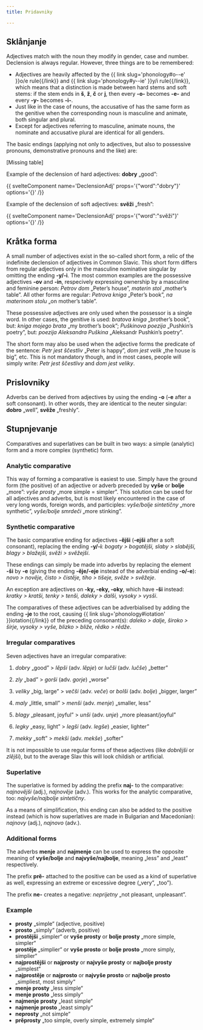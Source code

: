 ```yaml
---
title: Pridavniky

---
```


## Sklånjanje

Adjectives match with the noun they modify in gender, case and number. Declension is always regular. However, three things are to be remembered:

- Adjectives are heavily affected by the {{ link slug='phonology#o--e' }}o/e rule{{/link}} and {{ link slug='phonology#y--ie' }}y/i rule{{/link}}, which means that a distinction is made between hard stems and soft stems: if the stem ends in **š**, **ž**, **č** or **j**, then every **-o-** becomes **-e-** and every **-y-** becomes **-i-**.
- Just like in the case of nouns, the accusative of has the same form as the genitive when the corresponding noun is masculine and animate, both singular and plural.
- Except for adjectives referring to masculine, animate nouns, the nominate and accusative plural are identical for all genders.

The basic endings (applying not only to adjectives, but also to possessive pronouns, demonstrative pronouns and the like) are:

[Missing table]

Example of the declension of hard adjectives: **dobry** „good”:

{{ svelteComponent name='DeclensionAdj' props='{"word":"dobry"}' options='{}' /}}

Example of the declension of soft adjectives: **svěži** „fresh”:

{{ svelteComponent name='DeclensionAdj' props='{"word":"svěži"}' options='{}' /}}

## Kråtka forma

A small number of adjectives exist in the so-called short form, a relic of the indefinite declension of adjectives in Common Slavic. This short form differs from regular adjectives only in the masculine nominative singular by omitting the ending **-y/-i**. The most common examples are the possessive adjectives **-ov** and **-in**, respecively expressing ownership by a masculine and feminine person: *Petrov dom* „Peter’s house”, *materin stol* „mother’s table”. All other forms are regular: *Petrova kniga* „Peter’s book”, *na materinom stolu* „on mother’s table”.

These possessive adjectives are only used when the possessor is a single word. In other cases, the genitive is used: *bratova kniga* „brother’s book”, but: *kniga mojego brata* „my brother’s book”; *Puškinova poezija* „Pushkin’s poetry”, but: *poezija Aleksandra Puškina* „Aleksandr Pushkin’s poetry”.

The short form may also be used when the adjective forms the predicate of the sentence: *Petr jest ščestliv* „Peter is happy”, *dom jest velik* „the house is big”, etc. This is not mandatory though, and in most cases, people will simply write: *Petr jest ščestlivy* and *dom jest veliky*.

## Prislovniky

Adverbs can be derived from adjectives by using the ending **-o** (**-e** after a soft consonant). In other words, they are identical to the neuter singular: **dobro** „well”, **svěže** „freshly”.

## Stupnjevanje

Comparatives and superlatives can be built in two ways: a simple (analytic) form and a more complex (synthetic) form.

### Analytic comparative

This way of forming a comparative is easiest to use. Simply have the ground form (the positive) of an adjective or adverb preceded by **vyše** or **bolje** „more”: *vyše prosty* „more simple = simpler”. This solution can be used for all adjectives and adverbs, but is most likely encountered in the case of very long words, foreign words, and participles: *vyše/bolje sintetičny* „more synthetic”, *vyše/bolje smrdeči* „more stinking”.

### Synthetic comparative

The basic comparative ending for adjectives **-ějši** (**-ejši** after a soft consonant), replacing the ending **-y/-i**: *bogaty > bogatějši, slaby > slabějši, blagy > blažejši, svěži > svěžejši*.

These endings can simply be made into adverbs by replacing the element **-ši** by **-e** (giving the ending **-ěje/-eje** instead of the adverbial ending **-o/-e**): *novo > nověje, čisto > čistěje, tiho > tišeje, svěže > svěžeje*.

An exception are adjectives on **-ky, -eky, -oky**, which have **-ši** instead: *kratky > kratši, tenky > tenši, daleky > dalši, vysoky > vysši*.

The comparatives of these adjectives can be adverbialised by adding the ending **-je** to the root, causing {{ link slug='phonology#iotation' }}iotation{{/link}} of the preceding consonant(s): *daleko > dalje, široko > širje, vysoky > vyše, blizko > bliže, rědko > rědže*.

### Irregular comparatives

Seven adjectives have an irregular comparative:

1. *dobry* „good” > *lěpši* (adv. *lěpje*) or *lučši* (adv. *lučše*) „better”

2. *zly* „bad” > *gorši* (adv. *gorje*) „worse”

3. *veliky* „big, large” > *večši* (adv. *veče*) or *bolši* (adv. *bolje*) „bigger, larger”

4. *maly* „little, small” > *menši* (adv. *menje*) „smaller, less”

5. *blagy* „pleasant, joyful” > *unši* (adv. *unje*) „more pleasant/joyful”

6. *legky* „easy, light” > *legši* (adv. *legše*) „easier, lighter”

7. *mekky* „soft” > *mekši* (adv. *mekše*) „softer”

It is not impossible to use regular forms of these adjectives (like *dobrějši* or *zlějši*), but to the average Slav this will look childish or artificial.

### Superlative

The superlative is formed by adding the prefix **naj-** to the comparative: *najnovějši* (adj.), *najnověje* (adv.). This works for the analytic comparative, too: *najvyše/najbolje sintetičny*.

As a means of simplification, this ending can also be added to the positive instead (which is how superlatives are made in Bulgarian and Macedonian): *najnovy* (adj.), *najnovo* (adv.).

### Additional forms

The adverbs **menje** and **najmenje** can be used to express the opposite meaning of **vyše/bolje** and **najvyše/najbolje**, meaning „less” and „least” respectively.

The prefix **prě-** attached to the positive can be used as a kind of superlative as well, expressing an extreme or excessive degree („very”, „too”).

The prefix **ne-** creates a negative: *neprijetny* „not pleasant, unpleasant”.

### Example

- **prosty** „simple“ (adjective, positive)
- **prosto** „simply“ (adverb, positive)
- **prostějši** „simpler“ or **vyše prosty** or **bolje prosty** „more simple, simpler“
- **prostěje** „simplier“ or **vyše prosto** or **bolje prosto** „more simply, simplier“
- **najprostějši** or **najprosty** or **najvyše prosty** or **najbolje prosty** „simplest“
- **najprostěje** or **najprosto** or **najvyše prosto** or **najbolje prosto** „simpliest, most simply“
- **menje prosty** „less simple“
- **menje prosto** „less simply“
- **najmenje prosty** „least simple“
- **najmenje prosto** „least simply“
- **neprosty** „not simple“
- **prěprosty** „too simple, overly simple, extremely simple“
